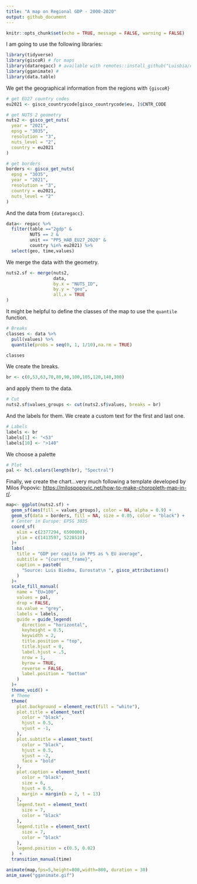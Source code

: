 ```yaml
---
title: "A map on Regional GDP - 2000-2020"
output: github_document
---
```


```r
knitr::opts_chunk$set(echo = TRUE, message = FALSE, warning = FALSE)
```

I am going to use the following libraries:

```r
library(tidyverse)
library(giscoR) # for maps
library(dataregacc) # available with remotes::install_github("Luisbia/dataregacc")
library(gganimate) #
library(data.table)
```

We get the geographical information from the regions with `{giscoR}`

```r
# get EU27 country codes
eu2021 <- gisco_countrycode[gisco_countrycode$eu, ]$CNTR_CODE 

# get NUTS 2 geometry
nuts2 <- gisco_get_nuts(
  year = "2021",
  epsg = "3035",
  resolution = "3",
  nuts_level = "2",
  country = eu2021
)

# get borders
borders <- gisco_get_nuts(
  epsg = "3035",
  year = "2021",
  resolution = "3",
  country = eu2021,
  nuts_level = "2"
)
```

And the data from `{dataregacc}`.
```r
data<- regacc %>% 
  filter(table =="2gdp" &
         NUTS == 2 &
         unit == "PPS_HAB_EU27_2020" &
         country %in% eu2021) %>% 
  select(geo, time,values)
```

We merge the data with the geometry.

```r
nuts2.sf <- merge(nuts2,
                  data,
                  by.x = "NUTS_ID",
                  by.y = "geo",
                  all.x = TRUE
)
```

It might be helpful to define the classes of the map to use the `quantile` function.

```r
# Breaks
classes <- data %>% 
  pull(values) %>% 
  quantile(probs = seq(0, 1, 1/10),na.rm = TRUE)

classes
```

We create the breaks.

```r
br <- c(0,53,63,70,80,90,100,105,120,140,300)
```

and apply them to the data.

```r
# Cut
nuts2.sf$values_groups <- cut(nuts2.sf$values, breaks = br)
```

And the labels for them. We create a custom text for the first and last one.
```r
# Labels
labels <- br
labels[1] <- "<53"
labels[10] <- ">140"
```

We choose a palette
```r
# Plot
pal <- hcl.colors(length(br), "Spectral")
```

Finally, we create the chart...very much following a template developed by  Milos Popovic: <https://milospopovic.net/how-to-make-choropleth-map-in-r/>.
```r
map<- ggplot(nuts2.sf) +
  geom_sf(aes(fill = values_groups), color = NA, alpha = 0.9) +
  geom_sf(data = borders, fill = NA, size = 0.05, color = "black") +
  # Center in Europe: EPSG 3035
  coord_sf(
    xlim = c(2377294, 6500000),
    ylim = c(1413597, 5228510)
  )+
  labs(
    title = "GDP per capita in PPS as % EU average",
    subtitle = "{current_frame}",
    caption = paste0(
      "Source: Luis Biedma, Eurostat\n ", gisco_attributions()
    )
  )+
  scale_fill_manual(
    name = "EU=100",
    values = pal,
    drop = FALSE,
    na.value = "grey",
    labels = labels,
    guide = guide_legend(
      direction = "horizontal",
      keyheight = 0.5,
      keywidth = 2,
      title.position = "top",
      title.hjust = 0,
      label.hjust = .5,
      nrow = 1,
      byrow = TRUE,
      reverse = FALSE,
      label.position = "bottom"
    )
  )+
  theme_void() +
  # Theme
  theme(
    plot.background = element_rect(fill = "white"),
    plot.title = element_text(
      color = "black",
      hjust = 0.5,
      vjust = -1,
    ),
    plot.subtitle = element_text(
      color = "black",
      hjust = 0.5,
      vjust = -2,
      face = "bold"
    ),
    plot.caption = element_text(
      color = "black",
      size = 6,
      hjust = 0.5,
      margin = margin(b = 2, t = 13)
    ),
    legend.text = element_text(
      size = 7,
      color = "black"
    ),
    legend.title = element_text(
      size = 7,
      color = "black"
    ),
    legend.position = c(0.5, 0.02)
  )  +
  transition_manual(time)

animate(map,fps=5,height=800,width=800, duration = 30)
anim_save("gganimate.gif")
```

